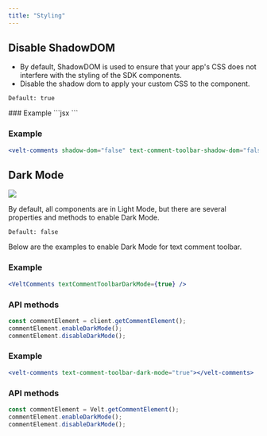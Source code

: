 ```yaml
---
title: "Styling"
---
```



## Disable ShadowDOM
- By default, ShadowDOM is used to ensure that your app's CSS does not interfere with the styling of the SDK components.
- Disable the shadow dom to apply your custom CSS to the component.

`Default: true`

<Tabs>

<Tab title="React / Next.js">
### Example
```jsx
<VeltComments shadowDom={false} textCommentToolbarShadowDom={false} />
```

</Tab>

<Tab title="Other Frameworks">

### Example
```jsx
<velt-comments shadow-dom="false" text-comment-toolbar-shadow-dom="false"></velt-comments>
```

</Tab>

</Tabs>

## Dark Mode
![](/images/text-comment-toolbar-dark.png)

By default, all components are in Light Mode, but there are several properties and methods to enable Dark Mode.

`Default: false`

Below are the examples to enable Dark Mode for text comment toolbar.

<Tabs>

<Tab title="React / Next.js">

### Example
```jsx
<VeltComments textCommentToolbarDarkMode={true} />
```

### API methods

```jsx
const commentElement = client.getCommentElement();
commentElement.enableDarkMode();
commentElement.disableDarkMode();
```

</Tab>

<Tab title="Other Frameworks">


### Example
```jsx
<velt-comments text-comment-toolbar-dark-mode="true"></velt-comments>
```

### API methods

```jsx
const commentElement = Velt.getCommentElement();
commentElement.enableDarkMode();
commentElement.disableDarkMode();
```

</Tab>

</Tabs>